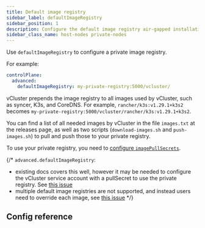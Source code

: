 ```yaml
---
title: Default image registry
sidebar_label: defaultImageRegistry
sidebar_position: 1
description: Configure the default image registry air-gapped installation.
sidebar_class_name: host-nodes private-nodes
---
```



<TenancySupport hostNodes="true" privateNodes="true" />

Use `defaultImageRegistry` to configure a private image registry.

For example:

```yaml
controlPlane:
  advanced:
    defaultImageRegistry: my-private-registry:5000/vcluster/
```

vCluster prepends the image registry to all images used by vCluster, such as syncer, K3s, and CoreDNS. For example, `rancher/k3s:v1.29.1+k3s2` becomes `my-private-registry:5000/vcluster/rancher/k3s:v1.29.1+k3s2`.

You can find a list of all needed images by vCluster in the file `images.txt` at the releases page, as well as two scripts (`download-images.sh` and `push-images.sh`) to pull and push those to your private registry.

To use your private registry, you need to [configure `imagePullSecrets`](./service-account.mdx).

{/*
`advanced.defaultImageRegistry`:
- existing docs covers this well, however it may be needed to configure the vCluster service account with a pullSecret to use the private registry. See [this issue](https://github.com/loft-sh/vcluster/issues/333)
- multiple default image registries are not supported, and instead users need to override each image, see [this issue](https://github.com/loft-sh/vcluster/issues/1200)
*/}

## Config reference

<DefaultImageRegistry/>
